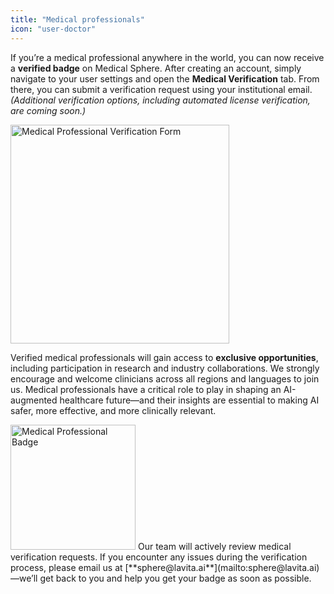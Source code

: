```yaml
---
title: "Medical professionals"
icon: "user-doctor"
---
```


If you’re a medical professional anywhere in the world, you can now receive a **verified badge** on Medical Sphere. After creating an account, simply navigate to your user settings and open the **Medical Verification** tab. From there, you can submit a verification request using your institutional email. _(Additional verification options, including automated license verification, are coming soon.)_

<Frame caption="Medical Professional Verification Form">
  <img
    width="350"
    alt="Medical Professional Verification Form"
    src="/images/medical-verification-form.png"
    title="Medical Professional Verification Form"
    className="mx-auto"
    style={{ width:"54%" }}
  />
</Frame>

Verified medical professionals will gain access to **exclusive opportunities**, including participation in research and industry collaborations. We strongly encourage and welcome clinicians across all regions and languages to join us. Medical professionals have a critical role to play in shaping an AI-augmented healthcare future—and their insights are essential to making AI safer, more effective, and more clinically relevant.

<Frame caption="Medical Professional Badge">
  <img
    width="200"
    alt="Medical Professional Badge"
    src="/images/medical-professional-badge.png"
    title="Medical Professional Badge"
    className="mx-auto"
    style={{ width:"50%" }}
  />
</Frame>

<Note>
  Our team will actively review medical verification requests. If you encounter any issues during the verification process, please email us at [**sphere@lavita.ai**](mailto:sphere@lavita.ai)—we’ll get back to you and help you get your badge as soon as possible.
</Note>